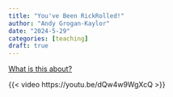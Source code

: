 ```yaml
---
title: "You've Been RickRolled!"
author: "Andy Grogan-Kaylor"
date: "2024-5-29"
categories: [teaching]
draft: true
---
```


[What is this about?](https://en.wikipedia.org/wiki/Rickrolling)

{{< video https://youtu.be/dQw4w9WgXcQ >}}